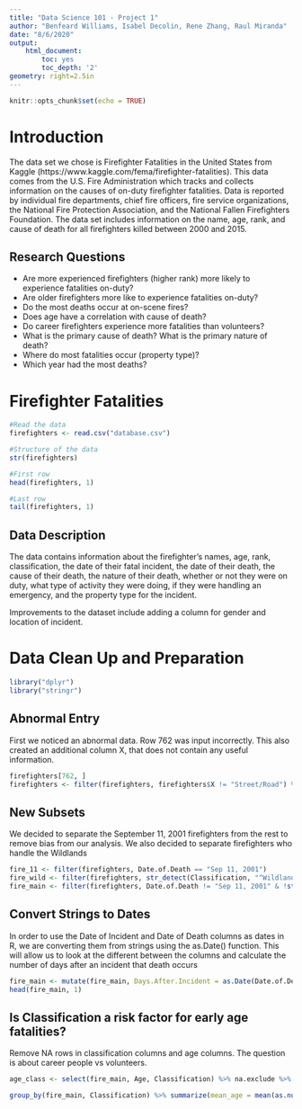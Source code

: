 ```yaml
---
title: "Data Science 101 - Project 1"
author: "Benfeard Williams, Isabel Decolin, Rene Zhang, Raul Miranda"
date: "8/6/2020"
output: 
    html_document:
        toc: yes
        toc_depth: '2'
geometry: right=2.5in
---
```


```r
knitr::opts_chunk$set(echo = TRUE)
```

# Introduction

The data set we chose is Firefighter Fatalities in the United States from Kaggle (https://www.kaggle.com/fema/firefighter-fatalities). This data comes from the U.S. Fire Administration which tracks and collects information on the causes of on-duty firefighter fatalities. Data is reported by individual fire departments, chief fire officers, fire service organizations, the National Fire Protection Association, and the National Fallen Firefighters Foundation. The data set includes information on the name, age, rank, and cause of death for all firefighters killed between 2000 and 2015.

## Research Questions

- Are more experienced firefighters (higher rank) more likely to experience fatalities on-duty?
- Are older firefighters more like to experience fatalities on-duty?
- Do the most deaths occur at on-scene fires?
- Does age have a correlation with cause of death?
- Do career firefighters experience more fatalities than volunteers?
- What is the primary cause of death? What is the primary nature of death?
- Where do most fatalities occur (property type)?
- Which year had the most deaths?

# Firefighter Fatalities

```r
#Read the data
firefighters <- read.csv("database.csv")

#Structure of the data
str(firefighters)

#First row
head(firefighters, 1)

#Last row
tail(firefighters, 1)
```

## Data Description

The data contains information about the firefighter's names, age, rank, classification, the date of their fatal incident, the date of their death, the cause of their death, the nature of their death, whether or not they were on duty, what type of activity they were doing, if they were handling an emergency, and the property type for the incident.

Improvements to the dataset include adding a column for gender and location of incident.

# Data Clean Up and Preparation

```r
library("dplyr")
library("stringr")
```

## Abnormal Entry

First we noticed an abnormal data. Row 762 was input incorrectly. This also created an additional column X, that does not contain any useful information.

```r
firefighters[762, ]
firefighters <- filter(firefighters, firefighters$X != "Street/Road") %>% select(-X)
```

## New Subsets

We decided to separate the September 11, 2001 firefighters from the rest to remove bias from our analysis. We also decided to separate firefighters who handle the Wildlands

```r
fire_11 <- filter(firefighters, Date.of.Death == "Sep 11, 2001") 
fire_wild <- filter(firefighters, str_detect(Classification, "^Wildland"))
fire_main <- filter(firefighters, Date.of.Death != "Sep 11, 2001" & !str_detect(Classification, "^Wildland"))
```

## Convert Strings to Dates

In order to use the Date of Incident and Date of Death columns as dates in R, we are converting them from strings using the as.Date() function. This will allow us to look at the different between the columns and calculate the number of days after an incident that death occurs

```r
fire_main <- mutate(fire_main, Days.After.Incident = as.Date(Date.of.Death, "%b %d, %Y") - as.Date(Date.of.Incident, "%b %d, %Y")) 
head(fire_main, 1)
```

## Is Classification a risk factor for early age fatalities?

Remove NA rows in classification columns and age columns. The question is about career people vs volunteers.

```r
age_class <- select(fire_main, Age, Classification) %>% na.exclude %>% filter(Classification == "Career" | Classification == "Volunteer") %>% arrange(Classification)

group_by(fire_main, Classification) %>% summarize(mean_age = mean(as.numeric(Age), na.rm = TRUE), sd_age = sd(as.numeric(Age), na.rm = TRUE), total = n())
```

